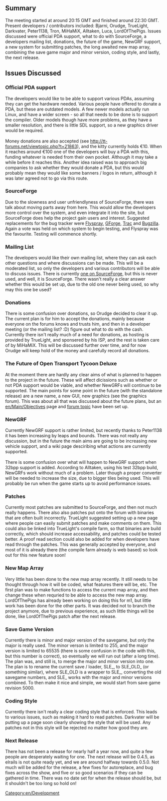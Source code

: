 [[Category:en/Development]]
==Summary==
The meeting started at around 20:15 GMT and finished around 22:30 GMT. Present developers / contributors included: Bjarni, Orudge, TrueLight, Darkvater, Peter1138, Tron, MiHaMiX, Alltaken, Luca, LordOfThePigs. Issues discussed were official PDA support, what to do with SourceForge, a developers mailing list, donations, the future of the game, NewGRF support, a new system for submitting patches, the long awaited new map array, combining the save game major and minor version, coding style, and lastly, the next release.

==Issues Discussed==
===Official PDA support===
The developers would like to be able to support various PDAs, assuming they can get the hardware needed. Various people have offered to donate a PDA, but these are outdated models. A few newer models actually run Linux, and have a wider screen - so all that needs to be done is to support the compiler. Older models though have more problems, as they have a smaller resolution, and there is little SDL support, so a new graphics driver would be required.<br /><br />
Money donations are also accepted (see http://tt-forums.net/viewtopic.php?t=21863), and the kitty currently holds €10. When it reaches around €100 one of the developers will buy a PDA with this, funding whatever is needed from their own pocket. Although it may take a while before it reaches this. Another idea raised was to approach big companies to ask whether they would donate  a PDA, but this would probably mean they would like some banners / logos in return, although it was later agreed not to go via this route.

===SourceForge===
Due to the slowness and user unfriendlyness of SourceForge, there was talk about moving parts away from here. This would allow the developers more control over the system, and even integrate it into the site, but SourceForge does help the project gain users and interest. Suggested replacements for the bug tracker were [http://flyspray.rocks.cc/ Flyspray], [http://gforge.org/ GForge], [http://www.edgewall.com/trac/ Trac] and [http://www.bugzilla.org/ Bugzilla]. Again a vote was held on which system to begin testing, and Flyspray was the favourite. Testing will commence shortly.

===Mailing List===
The developers would like their own mailing list, where they can ask each other questions and where discussions can be made. This will be a moderated list, so only the developers and various contributors will be able to discuss issues. There is currently [https://lists.sourceforge.net/lists/listinfo/openttd-devel one on SourceForge], but this is never used, and well, it is SourceForge. There wasn't really a clear answer whether this would be set up, due to the old one never being used, so why may this one be used?

===Donations===
There is some confusion over donations, so Orudge decided to clear it up. The current plan is for him to accept the donations, mainly because everyone on the forums knows and trusts him, and then in a developer meeting (or the mailing list? :D) figure out what to do with the cash. Currently there isn't really much of a need for donations, as hosting is provided by TrueLight, and sponsered by his ISP, and the rest is taken care of by MiHaMiX. This will be discussed further over time, and for now Orudge will keep hold of the money and carefully record all donations.

===The Future of Open Transport Tycoon Deluxe===
At the moment there are hardly any clear aims of what is planned to happen to the project in the future. These will affect dicissions such as whether or not PDA support would be viable, and whether NewGRFs will continue to be supported. The main points for some point in the future (with the standalone release) are a new name, a new GUI, new graphics (see the graphics forum). This was about all that was discussed about the future plans, but an [[en/Main/Objectives]] page and [http://tt-forums.net/viewtopic.php?t=21977 forum topic] have been set up.

===NewGRF===
Currently NewGRF support is rather limited, but recently thanks to Peter1138 it has been increasing by leaps and bounds. There was not really any discussion, but in the future the main aims are going to be increasing new vehicle support, and a wiki page desciribing what actions are currently supported.<br /><br />
There is some confusion over what will happen to NewGRF support when 32bpp support is added. According to Alltaken, using his test 32bpp build, NewGRFs work without much of a problem. Later though a proper converter will be needed to increase the size, due to bigger tiles being used. This will probably be run when the game starts up to avoid performance issues.

===Patches===
Currently most patches are submitted to SourceForge, and then not much really happens. There also also patches put onto the forum with binaries that are often built incorrectly. TrueLight suggested setting up a new page where people can easily submit patches and make comments on them. This could also be linked into TrueLight's compile farm, so that binaries are build correctly, which should increase accessability, and patches could be tested better. A proof read section could also be added for when developers have read through the patches. This was generally accepted by everyone, and most of it is already there (the compile farm already is web based) so look out for this new feature soon!

===New Map Array===
Very little has been done to the new map array recently. It still needs to be thought through how it will be coded, what features there will be, etc. The first plan was to make functions to access the current map array, and then change these when requried to be able to access the new map array. LordOfThePigs has already been working on doing this for m1, but little work has been done for the other parts. It was decided not to branch the project anymore, due to previous experience, as such little things will be done, like LordOfThePigs patch after the next release.

===Save Game Version===
Currently there is minor and major version of the savegame, but only the major is really used. The minor verson is limited to 255, and the major version is limited to 65535 (there is some confusion in the code with this, but this number is correct), so eventually we will run out (after a long time). The plan was, and still is, to merge the major and minor version into one. The plan is to rename the current save / loader, SLE_, to SLE_OLD_ (or something similar), where SLE_OLD is a wrapper to SLE_, converting the old savegame numbers, and SLE_ works with the major and minor versions combined. To then make it nice and simple, we would start from save game revision 5000.

===Coding Style===
Currently there isn't really a clear coding style that is enforced. This leads to various issues, such as making it hard to read patches. Darkvater will be putting up a page soon clearly showing the style that will be used. Any patches not in this style will be rejected no matter how good they are.

===Next Release===
There has not been a release for nearly half a year now, and quite a few people are desperately waiting for one. The next release will be 0.4.5, as elrails is not quite ready yet, and we are around halfway towards 0.5.0. Not much will be added for the release, a few fixes for autoreplace, and bug fixes across the show, and five or so good scenarios if they can be gathered in time. There was no date set for when the release should be, but it shouldn't be too long so hold on!